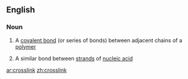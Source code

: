 ==English==

===Noun===
{{en-noun}}

#{{chemistry}} A [[covalent bond]] (or series of bonds) between adjacent chains of a [[polymer]]
#{{biochemistry}} A similar bond between [[strand]]s of [[nucleic acid]]

[[ar:crosslink]]
[[zh:crosslink]]